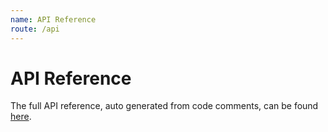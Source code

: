 ```yaml
---
name: API Reference
route: /api
---
```


# API Reference

The full API reference, auto generated from code comments, can be found [here](https://mobx-keystone.netlify.com/public/api/).
